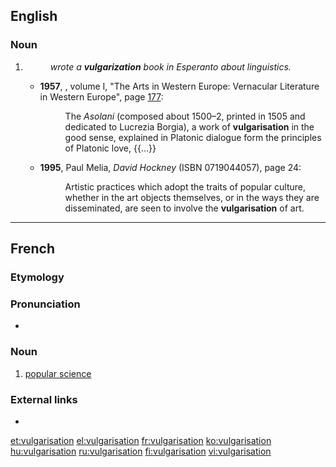 ==English==

===Noun===
{{en-noun}}

# {{standard spelling of|vulgarization|from=non-Oxford|lang=en}}
#: ''{{w|William Edward Collinson}} wrote a '''vulgarization''' book in Esperanto about linguistics.''
#* '''1957''', ''{{w|The New Cambridge Modern History}}'', volume I, "The Arts in Western Europe: Vernacular Literature in Western Europe", page [http://books.google.com/books?id=WxU9AAAAIAAJ&q=vulgarisation&pg=PA177 177]:
#*: The ''Asolani'' (composed about 1500–2, printed in 1505 and dedicated to Lucrezia Borgia), a work of '''vulgarisation''' in the good sense, explained in Platonic dialogue form the principles of Platonic love, {{...}}
#* '''1995''', Paul Melia, ''David Hockney'' (ISBN 0719044057), page 24:
#*: Artistic practices which adopt the traits of popular culture, whether in the art objects themselves, or in the ways they are disseminated, are seen to involve the '''vulgarisation''' of art.

----

==French==

===Etymology===
{{suffix|vulgariser|ation|lang=fr}}

===Pronunciation===
* {{audio|Fr-Paris--vulgarisation.ogg|Audio (Paris)|lang=fr}}

===Noun===
{{fr-noun|f}}

# [[popular science]]

===External links===
* {{R:TLFi}}

[[et:vulgarisation]]
[[el:vulgarisation]]
[[fr:vulgarisation]]
[[ko:vulgarisation]]
[[hu:vulgarisation]]
[[ru:vulgarisation]]
[[fi:vulgarisation]]
[[vi:vulgarisation]]